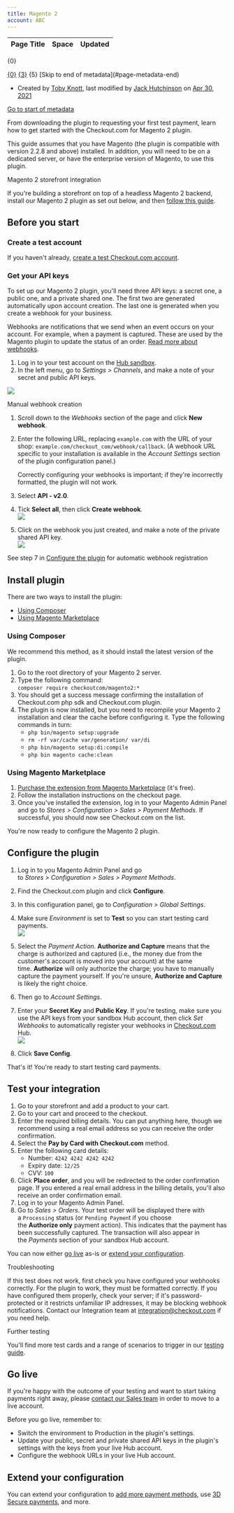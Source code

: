 ```yaml
---
title: Magento 2
account: ABC
---
```


<table class="aui"> <thead> <tr class="header"> <th class="search-result-title">Page Title</th> <th class="search-result-space">Space</th> <th class="search-result-date">Updated</th> </tr> </thead> </table> <p class="search-result-count">{0}</p> <tr class="search-result"> <td class="search-result-title"><a href="{1}" class="content-type-{2}"><span>{0}</span></a></td> <td class="search-result-space"><a class="space" href="/display/{4}/" title="{3}">{3}</a></td> <td class="search-result-date"><span class="date" title="{6}">{5}</span></td> </tr> [Skip to end of metadata](#page-metadata-end)

*   Created by [Toby Knott](    /display/~toby.knott
    ), last modified by [Jack Hutchinson](    /display/~jack.hutchinson
    ) on [Apr 30, 2021](/pages/diffpagesbyversion.action?pageId=5931062&selectedPageVersions=21&selectedPageVersions=22 "Show changes")

[Go to start of metadata](#page-metadata-start)

From downloading the plugin to requesting your first test payment, learn how to get started with the Checkout.com for Magento 2 plugin.

  

This guide assumes that you have Magento (the plugin is compatible with version 2.2.8 and above) installed. In addition, you will need to be on a dedicated server, or have the enterprise version of Magento, to use this plugin.

Magento 2 storefront integration

If you're building a storefront on top of a headless Magento 2 backend, install our Magento 2 plugin as set out below, and then [follow this guide](/display/DOCS/Storefront+integration).

  
Before you start
-------------------

### Create a test account

If you haven't already, [create a test Checkout.com account](https://www.checkout.com/get-test-account).

### Get your API keys

To set up our Magento 2 plugin, you'll need three API keys: a secret one, a public one, and a private shared one. The first two are generated automatically upon account creation. The last one is generated when you create a webhook for your business.

Webhooks are notifications that we send when an event occurs on your account. For example, when a payment is captured. These are used by the Magento plugin to update the status of an order. [Read more about webhooks](/display/DOCS/Webhooks).

1.  Log in to your test account on the [Hub sandbox](https://sandbox.checkout.com/).
2.  In the left menu, go to _Settings > Channels_, and make a note of your secret and public API keys.

![](/download/attachments/8487181/channel_settings.png?version=1&modificationDate=1592390923646&api=v2)

 Manual webhook creation

1.  Scroll down to the _Webhooks_ section of the page and click **New webhook**.
2.  Enter the following URL, replacing `example.com` with the URL of your shop: `example.com/checkout_com/webhook/callback`. (A webhook URL specific to your installation is available in the _Account Settings_ section of the plugin configuration panel.)
    
    Correctly configuring your webhooks is important; if they're incorrectly formatted, the plugin will not work.
    
3.  Select **API - v2.0**.
4.  Tick **Select all**, then click **Create webhook**.  
    ![](/download/attachments/5931062/create_webhook-magento-2.png?version=1&modificationDate=1587399320621&api=v2)
5.  Click on the webhook you just created, and make a note of the private shared API key.  
    ![](/download/attachments/5931062/webhook%E2%80%93magento-2.png?version=1&modificationDate=1587399397238&api=v2)

See step 7 in [Configure the plugin](https://docs.checkout.com/quickstart/integrate/e-commerce-platforms/magento-2#Magento2-Configuretheplugin) for automatic webhook registration

Install plugin
--------------

There are two ways to install the plugin:

*   [Using Composer](#Magento2-composer)
*   [Using Magento Marketplace](https://docs.checkout.com/integrate/e-commerce-platforms/magento-2#Magento2-UsingMagentoMarketplace)

### Using Composer 

We recommend this method, as it should install the latest version of the plugin.

1.  Go to the root directory of your Magento 2 server.
2.  Type the following command:   
    `composer require checkoutcom/magento2:*`
3.  You should get a success message confirming the installation of Checkout.com php sdk and Checkout.com plugin.
4.  The plugin is now installed, but you need to recompile your Magento 2 installation and clear the cache before configuring it. Type the following commands in turn:
    *   `php bin/magento setup:upgrade`
    *   `rm -rf var/cache var/generation/ var/di`
    *   `php bin/magento setup:di:compile`
    *   `php bin magento cache:clean`

### Using Magento Marketplace

1.  [Purchase the extension from Magento Marketplace](https://marketplace.magento.com/checkoutcom-magento2.html) (it's free).
2.  Follow the installation instructions on the checkout page.
3.  Once you've installed the extension, log in to your Magento Admin Panel and go to _Stores > Configuration > Sales > Payment Methods_. If successful, you should now see Checkout.com on the list.

You're now ready to configure the Magento 2 plugin.

Configure the plugin
--------------------

1.  Log in to you Magento Admin Panel and go to _Stores > Configuration > Sales > Payment Methods_.
2.  Find the Checkout.com plugin and click **Configure**.
3.  In this configuration panel, go to _Configuration > Global Settings_.
4.  Make sure _Environment_ is set to **Test** so you can start testing card payments.  
    ![](/download/attachments/5931062/Magento_2_plugin_global_settings.png?version=1&modificationDate=1587400855363&api=v2)
5.  Select the _Payment Action_. **Authorize and Capture** means that the charge is authorized and captured (i.e., the money due from the customer's account is moved into your account) at the same time. **Authorize** will only authorize the charge; you have to manually capture the payment yourself. If you're unsure, **Authorize and Capture** is likely the right choice.
6.  Then go to _Account Settings_.
7.  Enter your **Secret Key** and **Public Key**. If you're testing, make sure you use the API keys from your sandbox Hub account, then click _Set Webhooks_ to automatically register your webhooks in [Checkout.com](http://Checkout.com) Hub.  
    ![](/download/attachments/5931062/afc0446e-9988-4b54-b050-2672e57a831b.gif?version=1&modificationDate=1612350591264&api=v2)  
    
8.  Click **Save Config**.

That's it! You're ready to start testing card payments.

Test your integration
---------------------

1.  Go to your storefront and add a product to your cart.
2.  Go to your cart and proceed to the checkout.
3.  Enter the required billing details. You can put anything here, though we recommend using a real email address so you can receive the order confirmation.
4.  Select the **Pay by Card with Checkout.com** method.
5.  Enter the following card details:  
    *   Number: `4242 4242 4242 4242`
    *   Expiry date: `12/25`
    *   CVV: `100`
6.  Click **Place order**, and you will be redirected to the order confirmation page. If you entered a real email address in the billing details, you'll also receive an order confirmation email.
7.  Log in to your Magento Admin Panel.
8.  Go to _Sales > Orders_. Your test order will be displayed there with a `Processing` status (or `Pending Paymen`t if you choose the **Authorize only** payment action). This indicates that the payment has been successfully captured. The transaction will also appear in the _Payments_ section of your sandbox Hub account.

You can now either [go live](#Magento2-golive) as-is or [extend your configuration](/display/DOCS/Go+further+with+Magento+2).

Troubleshooting

If this test does not work, first check you have configured your webhooks correctly. For the plugin to work, they must be formatted correctly. If you have configured them properly, check your server; if it's password-protected or it restricts unfamiliar IP addresses, it may be blocking webhook notifications. Contact our Integration team at [integration@checkout.com](mailto:integration@checkout.com) if you need help.

Further testing

You'll find more test cards and a range of scenarios to trigger in our [testing guide](/display/DOCS/Testing).

Go live 
--------

If you're happy with the outcome of your testing and want to start taking payments right away, please [contact our Sales team](https://checkout.com/contact-sales) in order to move to a live account.

Before you go live, remember to:

*   Switch the environment to Production in the plugin's settings.
*   Update your public, secret and private shared API keys in the plugin's settings with the keys from your live Hub account.
*   Configure the webhook URLs in your live Hub account.

Extend your configuration
-------------------------

You can extend your configuration to [add more payment methods](/display/DOCS/Go+further+with+Magento+2#GofurtherwithMagento2-paymentmethods), use [3D Secure payments](/display/DOCS/Go+further+with+Magento+2#GofurtherwithMagento2-3dsecure), and more.
